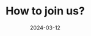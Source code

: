 ---
title: "How to join us?"
publishedAt: "2024-12-31"
summary: "A comprehensive guide on how to join ADSLabs"
eventId: "demo-3"
eventSecret: "yf7fy7griufrbhbrghkregvhvbhkvfdlhhj"
date: "2024-03-12"
imageUrl: "https://raw.githubusercontent.com/akshitasrivastava20/CSI/refs/heads/main/public/g4.jpg"

---